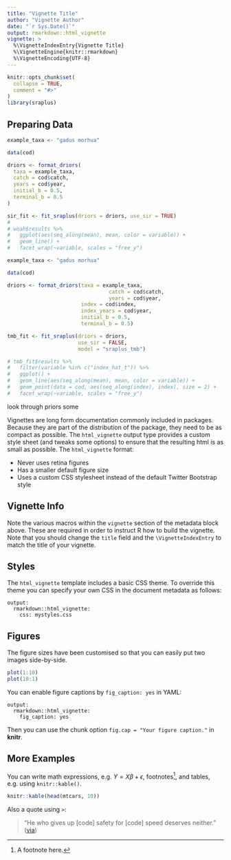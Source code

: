 ```yaml
---
title: "Vignette Title"
author: "Vignette Author"
date: "`r Sys.Date()`"
output: rmarkdown::html_vignette
vignette: >
  %\VignetteIndexEntry{Vignette Title}
  %\VignetteEngine{knitr::rmarkdown}
  %\VignetteEncoding{UTF-8}
---
```


```r
knitr::opts_chunk$set(
  collapse = TRUE,
  comment = "#>"
)
library(sraplus)
```

## Preparing Data

```r

example_taxa <- "gadus morhua"

data(cod)

driors <- format_driors(
  taxa = example_taxa,
  catch = cod$catch,
  years = cod$year,
  initial_b = 0.5,
  terminal_b = 0.5
)

sir_fit <- fit_sraplus(driors = driors, use_sir = TRUE)
# 
# woah$results %>% 
#   ggplot(aes(seq_along(mean), mean, color = variable)) + 
#   geom_line() + 
#   facet_wrap(~variable, scales = "free_y")
```


```r

example_taxa <- "gadus morhua"

data(cod)

driors <- format_driors(taxa = example_taxa,
                                 catch = cod$catch,
                                 years = cod$year,
                        index = cod$index,
                        index_years = cod$year,
                        initial_b = 0.5,
                        terminal_b = 0.5)

tmb_fit <- fit_sraplus(driors = driors,
                       use_sir = FALSE,
                       model = "sraplus_tmb")

# tmb_fit$results %>% 
#   filter(variable %in% c("index_hat_t")) %>% 
#   ggplot() + 
#   geom_line(aes(seq_along(mean), mean, color = variable)) + 
#   geom_point(data = cod, aes(seq_along(index), index), size = 2) +
#   facet_wrap(~variable, scales = "free_y")

```


look through priors some


Vignettes are long form documentation commonly included in packages. Because they are part of the distribution of the package, they need to be as compact as possible. The `html_vignette` output type provides a custom style sheet (and tweaks some options) to ensure that the resulting html is as small as possible. The `html_vignette` format:

- Never uses retina figures
- Has a smaller default figure size
- Uses a custom CSS stylesheet instead of the default Twitter Bootstrap style

## Vignette Info

Note the various macros within the `vignette` section of the metadata block above. These are required in order to instruct R how to build the vignette. Note that you should change the `title` field and the `\VignetteIndexEntry` to match the title of your vignette.

## Styles

The `html_vignette` template includes a basic CSS theme. To override this theme you can specify your own CSS in the document metadata as follows:

    output: 
      rmarkdown::html_vignette:
        css: mystyles.css

## Figures

The figure sizes have been customised so that you can easily put two images side-by-side. 

```r
plot(1:10)
plot(10:1)
```

You can enable figure captions by `fig_caption: yes` in YAML:

    output:
      rmarkdown::html_vignette:
        fig_caption: yes

Then you can use the chunk option `fig.cap = "Your figure caption."` in **knitr**.

## More Examples

You can write math expressions, e.g. $Y = X\beta + \epsilon$, footnotes^[A footnote here.], and tables, e.g. using `knitr::kable()`.

```r
knitr::kable(head(mtcars, 10))
```

Also a quote using `>`:

> "He who gives up [code] safety for [code] speed deserves neither."
([via](https://twitter.com/hadleywickham/status/504368538874703872))
